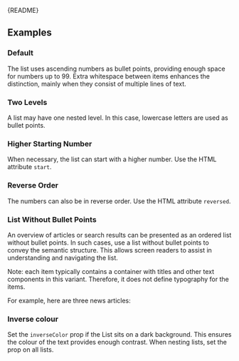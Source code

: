 
<Meta of={OrderedListStories} />

<Markdown>{README}</Markdown>

## Examples

### Default

The list uses ascending numbers as bullet points, providing enough space for numbers up to 99.
Extra whitespace between items enhances the distinction, mainly when they consist of multiple lines of text.

<Canvas of={OrderedListStories.Default} />

### Two Levels

A list may have one nested level.
In this case, lowercase letters are used as bullet points.

<Canvas of={OrderedListStories.TwoLevels} />

### Higher Starting Number

When necessary, the list can start with a higher number.
Use the HTML attribute `start`.

<Canvas of={OrderedListStories.StartingNumber} />

### Reverse Order

The numbers can also be in reverse order.
Use the HTML attribute `reversed`.

<Canvas of={OrderedListStories.DescendingNumbers} />

### List Without Bullet Points

An overview of articles or search results can be presented as an ordered list without bullet points.
In such cases, use a list without bullet points to convey the semantic structure.
This allows screen readers to assist in understanding and navigating the list.

Note: each item typically contains a container with titles and other text components in this variant.
Therefore, it does not define typography for the items.

For example, here are three news articles:

<Canvas of={OrderedListStories.WithoutMarkers} />

### Inverse colour

Set the `inverseColor` prop if the List sits on a dark background.
This ensures the colour of the text provides enough contrast.
When nesting lists, set the prop on all lists.

<Canvas of={OrderedListStories.InverseColor} />
